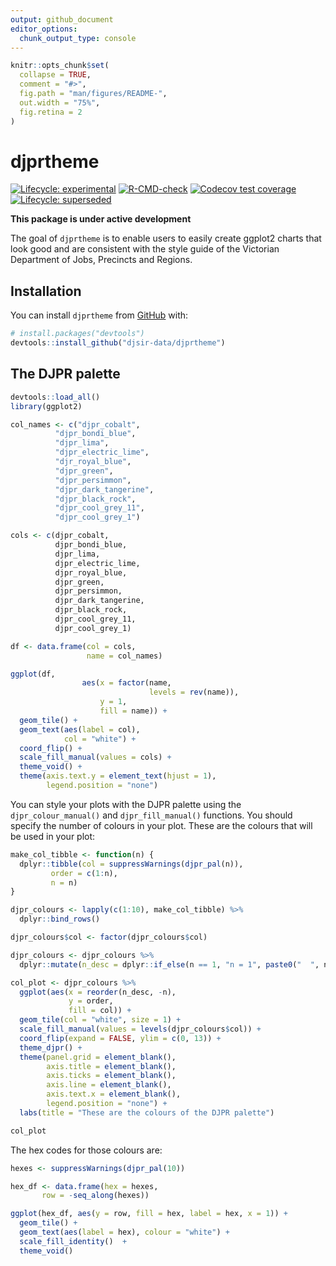 ```yaml
---
output: github_document
editor_options: 
  chunk_output_type: console
---
```


<!-- README.md is generated from README.Rmd. Please edit that file -->

```r
knitr::opts_chunk$set(
  collapse = TRUE,
  comment = "#>",
  fig.path = "man/figures/README-",
  out.width = "75%",
  fig.retina = 2
)
```

# djprtheme

<!-- badges: start -->

[![Lifecycle: experimental](https://img.shields.io/badge/lifecycle-experimental-orange.svg)](https://lifecycle.r-lib.org/articles/stages.html#experimental) [![R-CMD-check](https://github.com/djpr-data/djprtheme/workflows/R-CMD-check/badge.svg)](https://github.com/djpr-data/djprtheme/actions) [![Codecov test coverage](https://codecov.io/gh/djpr-data/djprtheme/branch/main/graph/badge.svg)](https://codecov.io/gh/djpr-data/djprtheme?branch=main)
[![Lifecycle: superseded](https://img.shields.io/badge/lifecycle-superseded-blue.svg)](https://lifecycle.r-lib.org/articles/stages.html#superseded)
<!-- badges: end -->

**This package is under active development**

The goal of `djprtheme` is to enable users to easily create ggplot2 charts that look good and are consistent with the style guide of the Victorian Department of Jobs, Precincts and Regions.

## Installation

You can install `djprtheme` from [GitHub](https://github.com/) with:

```r
# install.packages("devtools")
devtools::install_github("djsir-data/djprtheme")
```

## The DJPR palette

```r
devtools::load_all()
library(ggplot2)

col_names <- c("djpr_cobalt",
          "djpr_bondi_blue",
          "djpr_lima",
          "djpr_electric_lime",
          "djr_royal_blue",
          "djpr_green",
          "djpr_persimmon",
          "djpr_dark_tangerine",
          "djpr_black_rock",
          "djpr_cool_grey_11",
          "djpr_cool_grey_1")

cols <- c(djpr_cobalt,
          djpr_bondi_blue,
          djpr_lima,
          djpr_electric_lime,
          djpr_royal_blue,
          djpr_green,
          djpr_persimmon,
          djpr_dark_tangerine,
          djpr_black_rock,
          djpr_cool_grey_11,
          djpr_cool_grey_1)

df <- data.frame(col = cols,
                 name = col_names)

ggplot(df,
                aes(x = factor(name, 
                               levels = rev(name)),
                    y = 1,
                    fill = name)) +
  geom_tile() +
  geom_text(aes(label = col),
            col = "white") +
  coord_flip() +
  scale_fill_manual(values = cols) +
  theme_void() +
  theme(axis.text.y = element_text(hjust = 1),
        legend.position = "none")

```

You can style your plots with the DJPR palette using the `djpr_colour_manual()` and `djpr_fill_manual()` functions. You should specify the number of colours in your plot. These are the colours that will be used in your plot:

```r
make_col_tibble <- function(n) {
  dplyr::tibble(col = suppressWarnings(djpr_pal(n)),
         order = c(1:n),
         n = n)
}

djpr_colours <- lapply(c(1:10), make_col_tibble) %>%
  dplyr::bind_rows()

djpr_colours$col <- factor(djpr_colours$col)

djpr_colours <- djpr_colours %>%
  dplyr::mutate(n_desc = dplyr::if_else(n == 1, "n = 1", paste0("  ", n)))

col_plot <- djpr_colours %>%
  ggplot(aes(x = reorder(n_desc, -n), 
             y = order, 
             fill = col)) +
  geom_tile(col = "white", size = 1) +
  scale_fill_manual(values = levels(djpr_colours$col)) +
  coord_flip(expand = FALSE, ylim = c(0, 13)) +
  theme_djpr() +
  theme(panel.grid = element_blank(),
        axis.title = element_blank(),
        axis.ticks = element_blank(),
        axis.line = element_blank(),
        axis.text.x = element_blank(),
        legend.position = "none") +
  labs(title = "These are the colours of the DJPR palette")

col_plot
```

The hex codes for those colours are:

```r
hexes <- suppressWarnings(djpr_pal(10))

hex_df <- data.frame(hex = hexes,
       row = -seq_along(hexes))

ggplot(hex_df, aes(y = row, fill = hex, label = hex, x = 1)) +
  geom_tile() +
  geom_text(aes(label = hex), colour = "white") +
  scale_fill_identity()  +
  theme_void()

```
